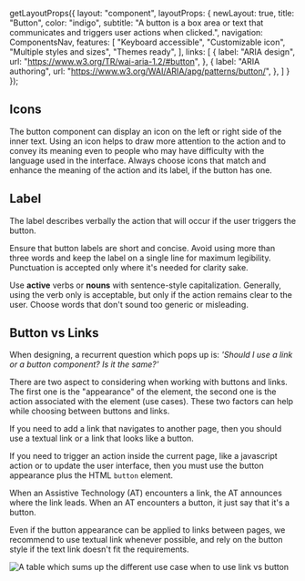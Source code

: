 
  getLayoutProps({
    layout: "component",
    layoutProps: {
      newLayout: true,
      title: "Button",
      color: "indigo",
      subtitle: "A button is a box area or text that communicates and triggers user actions when clicked.",
      navigation: ComponentsNav,
      features: [
        "Keyboard accessible",
        "Customizable icon",
        "Multiple styles and sizes",
        "Themes ready",
      ],
      links: [
        {
          label: "ARIA design",
          url: "https://www.w3.org/TR/wai-aria-1.2/#button",
        },
        {
          label: "ARIA authoring",
          url: "https://www.w3.org/WAI/ARIA/apg/patterns/button/",
        },
      ]
    }
  });


## Icons

The button component can display an icon on the left or right side of the inner text. Using an icon helps to draw more attention to the action and to convey its meaning even to people who may have difficulty with the language used in the interface. Always choose icons that match and enhance the meaning of the action and its label, if the button has one.

<Stack direction="row" columnGap={24}>
  <HintCard isBad image="https://figmage.com/images/_g0FpihvTyCulB0Fooeaz.png" />
  <HintCard image="https://figmage.com/images/WK1W9BZSXW-QnmsTbvxEu.png" />
</Stack>

## Label

The label describes verbally the action that will occur if the user triggers the button.

Ensure that button labels are short and concise. Avoid using more than three words and keep the label on a single line for maximum legibility. Punctuation is accepted only where it's needed for clarity sake.

<Stack direction="row" columnGap={24}>
  <HintCard isBad image="https://figmage.com/images/JQE971SNu1rAAaD5mQqBE.png" />
  <HintCard image="https://figmage.com/images/bQzc_FANakfejkxa7ONha.png" />
</Stack>

Use **active** verbs or **nouns** with sentence-style capitalization. Generally, using the verb only is acceptable, but only if the action remains clear to the user. Choose words that don't sound too generic or misleading.

<Stack direction="row" columnGap={24}>
  <HintCard isBad image="https://figmage.com/images/702VNOybwdORMi7sgE0HN.png" />
  <HintCard image="https://figmage.com/images/USeX-mnP9xQmwbfnLjEEi.png" />
</Stack>

## Button vs Links

When designing, a recurrent question which pops up is: _'Should I use a link or a button component? Is it the same?'_

There are two aspect to considering when working with buttons and links. The first one is the "appearance" of the element, the second one is the action associated with the element (use cases). These two factors can help while choosing between buttons and links.

If you need to add a link that navigates to another page, then you should use a textual link or a link that looks like a button.

If you need to trigger an action inside the current page, like a javascript action or to update the user interface, then you must use the button appearance plus the HTML `button` element.

When an Assistive Technology (AT) encounters a link, the AT announces where the link leads. When an AT encounters a button, it just say that it's a button.

Even if the button appearance can be applied to links between pages, we recommend to use textual link whenever possible, and rely on the button style if the text link doesn't fit the requirements.

![A table which sums up the different use case when to use link vs button](https://figmage.com/images/d87IRqT8i-_EyrMo2997c.png)
